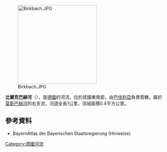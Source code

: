 {{Onesource|time=2020-08-23T06:55:58+00:00}}
{{Coord|49|57|34.14|N|9|13|32.41|E|display=title}}
[[Image:Birkbach.JPG|250px]]

'''比爾克巴赫河'''（{{lang-de|Birkbach}}），是[[德國|德國]]的河流，位於該國東南部，由[[巴伐利亞|巴伐利亞]]負責管轄，屬於[[莫斯巴赫河_(貝森巴赫河支流)|莫斯巴赫河]]的右支流，河道全長1公里，流域面積0.4平方公里。

==參考資料==
* BayernAtlas der Bayerischen Staatsregierung (Hinweise)

{{Germany-geo-stub}}
[[Category:德國河流|Category:德國河流]]